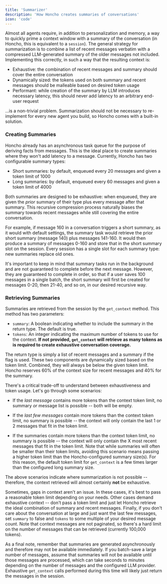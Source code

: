 ```yaml
---
title: 'Summarizer'
description: 'How Honcho creates summaries of conversations'
icon: 'code'
---
```


Almost all agents require, in addition to personalization and memory, a way to quickly prime a context window with a summary of the conversation (in Honcho, this is equivalent to a `session`). The general strategy for summarization is to combine a list of recent messages verbatim with a compressed LLM-generated summary of the older messages not included. Implementing this correctly, in such a way that the resulting context is:

* Exhaustive: the combination of recent messages and summary should cover the entire conversation
* Dynamically sized: the tokens used on both summary and recent messages should be malleable based on desired token usage
* Performant: while creation of the summary by LLM introduces necessary latency, this should never add latency to an arbitrary end-user request

...is a non-trivial problem. Summarization should not be necessary to re-implement for every new agent you build, so Honcho comes with a built-in solution.

### Creating Summaries

Honcho already has an asynchronous task queue for the purpose of deriving facts from messages. This is the ideal place to create summaries where they won't add latency to a message. Currently, Honcho has two configurable summary types: 

* Short summaries: by default, enqueued every 20 messages and given a token limit of 1000
* Long summaries: by default, enqueued every 60 messages and given a token limit of 4000

Both summaries are designed to be exhaustive: when enqueued, they are given the *prior* summary of their type plus every message after that summary. This recursive compression process naturally biases the summary towards recent messages while still covering the entire conversation.

For example, if message 160 in a conversation triggers a short summary, as it would with default settings, the summary task would retrieve the prior short summary (message 140) plus messages 141-160. It would then produce a summary of messages 0-160 and store that in the short summary slot on the session. Every session has a single slot for each summary type: new summaries replace old ones.

It's important to keep in mind that summary tasks run in the background and are not guaranteed to complete before the next message. However, they are guaranteed to complete in order, so that if a user saves 100 messages in a single batch, the short summary will first be created for messages 0-20, then 21-40, and so on, in our desired recursive way.

### Retrieving Summaries

Summaries are retrieved from the session by the `get_context` method. This method has two parameters:

* `summary`: A boolean indicating whether to include the summary in the return type. The default is true.
* `tokens`: An integer indicating the maximum number of tokens to use for the context. **If not provided, `get_context` will retrieve as many tokens as is required to create exhaustive conversation coverage.**

The return type is simply a list of recent messages and a summary if the flag is used. These two components are dynamically sized based on the token limit. Combined, they will always be below the given token limit. Honcho reserves 60% of the context size for recent messages and 40% for the summary.

There's a critical trade-off to understand between exhaustiveness and token usage. Let's go through some scenarios:

* If the *last message* contains more tokens than the context token limit, no summary *or* message list is possible -- both will be empty.

* If the *last few messages* contain more tokens than the context token limit, no summary is possible -- the context will only contain the last 1 or 2 messages that fit in the token limit.

* If the summaries contain more tokens than the context token limit, no summary is possible -- the context will only contain the X most recent messages that fit in the token limit. Note that while summaries will often be smaller than their token limits, avoiding this scenario means passing a higher token limit than the Honcho-configured summary size(s). For this reason, the default token limit for `get_context` is a few times larger than the configured long summary size.

The above scenarios indicate where summarization is not possible -- therefore, the context retrieved will almost certainly **not** be exhaustive.

Sometimes, gaps in context aren't an issue. In these cases, it's best to pass a reasonable token limit depending on your needs. Other cases demand exhaustive context -- don't pass a token limit and just let Honcho retrieve the ideal combination of summary and recent messages. Finally, if you don't care about the conversation at large and just want the last few messages, set `summary` to false and `tokens` to some multiple of your desired message count. Note that context messages are not paginated, so there's a hard limit on the number of messages that can be retrieved (currently 100,000 tokens).

As a final note, remember that summaries are generated asynchronously and therefore may not be available immediately. If you batch-save a large number of messages, assume that summaries will not be available until those messages are processed, which can take seconds to minutes depending on the number of messages and the configured LLM provider. Exhaustive `get_context` calls performed during this time will likely just return the messages in the session.